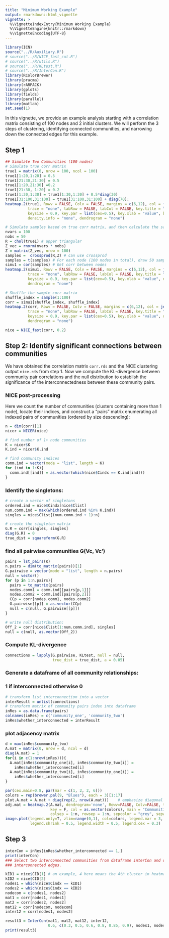 ```yaml
---
title: "Minimum Working Example"
output: rmarkdown::html_vignette
vignette: >
  %\VignetteIndexEntry{Minimum Working Example}
  %\VignetteEngine{knitr::rmarkdown}
  %\VignetteEncoding{UTF-8}
---
```



```r
library(ICN)
source("../R/Auxiliary.R")
# source("../R/NICE_fast_cut.R")
# source("../R/utils.R")
# source("../R/KLtest.R")
# source("../R/InterCon.R")
library(RColorBrewer)
library(pracma)
library(rARPACK)
library(gplots)
library(fields)
library(parallel)
library(matlab)
set.seed(1)
```

In this vignette, we provide an example analysis starting with a correlation matrix consisting of 100 nodes and 2 initial clusters. We will perform the 3 steps of clustering, identifying connected communities, and narrowing down the connected edges for this example. 

## Step 1

```r

## Simulate Two Communities (100 nodes)
# Simulate true corr matrix
true1 = matrix(0, nrow = 100, ncol = 100)
true1[1:20,1:20] = 0.5
true1[21:30,21:30] = 0.5
true1[1:20,21:30] =0.2
true1[21:30, 1:20] = 0.2
true1[1:30,1:30] = true1[1:30,1:30] + 0.5*diag(30)
true1[31:100,31:100] = true1[31:100,31:100] + diag(70);
heatmap.2(true1, Rowv = FALSE, Colv = FALSE, margins = c(6,12), col = jet.colors(100), 
          trace = "none", labRow = FALSE, labCol = FALSE, key.title = "Color Key", 
          keysize = 0.9, key.par = list(cex=0.5), key.xlab = "value", breaks=seq(0,1,0.01),
          density.info = "none", dendrogram = "none")

# Simulate samples based on true corr matrix, and then calculate the sample corr matrix.
nvars = 100
nobs = 50
R = chol(true1) # upper triangular
Z_vec = rnorm(nvars * nobs)
Z = matrix(Z_vec, nrow = 100)
samples =  crossprod(R,Z) # can use crossprod
samples = t(samples) # For each node (100 nodes in total), draw 50 samples.
simu1 = cor(samples) # Get corr between nodes
heatmap.2(simu1, Rowv = FALSE, Colv = FALSE, margins = c(6,12), col = jet.colors(100), 
          trace = "none", labRow = FALSE, labCol = FALSE, key.title = "Color Key", 
          keysize = 0.9, key.par = list(cex=0.5), key.xlab = "value", density.info = "none", 
          dendrogram = "none")

# Shuffle the sample corr matrix
shuffle_index = sample(1:100)
corr = simu1[shuffle_index, shuffle_index]
heatmap.2(corr, Rowv = FALSE, Colv = FALSE, margins = c(6,12), col = jet.colors(100), 
          trace = "none", labRow = FALSE, labCol = FALSE, key.title = "Color Key", 
          keysize = 0.9, key.par = list(cex=0.5), key.xlab = "value", density.info = "none", 
          dendrogram = "none")

nice = NICE_fast(corr, 0.2)
```

## Step 2: Identify significant connections between communities

We have obtained the correlation matrix `corr.rds` and the NICE clustering output `nice.rds` from step 1. Now we compute the KL-divergence between community pair correlations and the null distribution to establish the significance of the interconnectedness between these community pairs. 

### NICE post-processing

Here we count the number of communities (clusters containing more than 1 node), locate their indices, and construct a "pairs" matrix enumerating all indexed pairs of communities (ordered by size descending):

```r
n = dim(corr)[1]
nicer = NICER(nice)

# find number of 1+ node communities
K = nicer$K
K.ind = nicer$K.ind

# find community indices
comm.ind = vector(mode = "list", length = K)
for (ind in 1:K){
  comm.ind[[ind]] = as.vector(which(nice$Cindx == K.ind[ind]))
}
```


### Identify the singletons:

```r
# create a vector of singletons
ordered.ind = nice$Cindx[nice$Clist]
num.comm.ind = max(which(ordered.ind %in% K.ind))
singles = nice$Clist[(num.comm.ind + 1):n]  

# create the singleton matrix
G.R = corr[singles, singles]
diag(G.R) = 0
true_dist = squareform(G.R) 
```

### find all pairwise communities G(Vc, Vc')

```r
pairs = lst_pairs(K)
n.pairs = dim(to_matrix(pairs))[1]
G.pairwise = vector(mode = "list", length = n.pairs)
null = vector()
for (p in 1:n.pairs){
  pairs = to_matrix(pairs)
  nodes.comm1 = comm.ind[[pairs[p,1]]]
  nodes.comm2 = comm.ind[[pairs[p,2]]]
  CCp = corr[nodes.comm1, nodes.comm2] 
  G.pairwise[[p]] = as.vector(CCp)     
  null = c(null, G.pairwise[[p]])
}

# write null distribution: 
Off_2 = corr[nice$Clist[1:num.comm.ind], singles]
null = c(null, as.vector(Off_2))
```


###  Compute KL-divergence
```r
connections = lapply(G.pairwise, KLtest, null = null,
                     true_dist = true_dist, a = 0.05)
```

### Generate a dataframe of all community relationships: 
### 1 if interconnected otherwise 0
```r
# transform list interconnection into a vector
interResult = unlist(connections)
# transform matrix of community pairs index into dataframe
inRes = as.data.frame(pairs)
colnames(inRes) = c('community_one', 'community_two')
inRes$whether_interconnected = interResult
```

### plot adjacency matrix


```r
d = max(inRes$community_two)
A.mat = matrix(0, nrow = d, ncol = d)
diag(A.mat) = 1
for(i in c(1:nrow(inRes))){
  A.mat[inRes$community_one[i], inRes$community_two[i]] = 
    inRes$whether_interconnected[i]
  A.mat[inRes$community_two[i], inRes$community_one[i]] = 
    inRes$whether_interconnected[i]
}

par(cex.main=0.8, par(mar = c(1, 2, 2, 6)))
colors = rep(brewer.pal(9, "Blues"), each = 3)[1:17]
plot.A.mat = A.mat + diag(rep(2, nrow(A.mat)))    # emphasize diagonal in plot
adj.mat = heatmap.2(A.mat, dendrogram='none', Rowv=FALSE, Colv=FALSE, trace='none', 
                    key = F, col = as.vector(colors), main = "Communities Interconnection", 
                    colsep = 1:n, rowsep = 1:n, sepcolor = "grey", sepwidth=c(0.005,0.005))
image.plot(legend.only=T, zlim=range(0,1), col=colors, legend.mar = 3, 
           legend.shrink = 0.5, legend.width = 0.5, legend.cex = 0.3)
```


## Step 3

```r
interCon = inRes[inRes$whether_interconnected == 1,]
print(interCon)
### Select two interconnected communities from dataframe interCon and detect
### interconnected edges.

kID1 = nice$CID[1] # an example, 4 here means the 4th cluster in heatmap.
kID2 = nice$CID[2]
nodes1 = which(nice$Cindx == kID1)
nodes2 = which(nice$Cindx == kID2)
nodecom = c(nodes1, nodes2)
mat1 = corr[nodes1, nodes1]
mat2 = corr[nodes2, nodes2]
mat12 = corr[nodecom, nodecom]
inter12 = corr[nodes1, nodes2]

result3 = InterCon(mat1, mat2, mat12, inter12, 
                   0.6, c(0.3, 0.5, 0.6, 0.8, 0.85, 0.9), nodes1, nodes2)
print(result3)

```